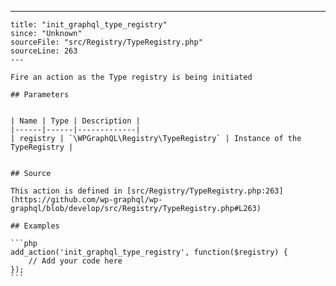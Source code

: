 ---
    title: "init_graphql_type_registry"
    since: "Unknown"
    sourceFile: "src/Registry/TypeRegistry.php"
    sourceLine: 263
    ---
    
    Fire an action as the Type registry is being initiated
    
    ## Parameters
    
    
    | Name | Type | Description |
    |------|------|-------------|
    | registry | `\WPGraphQL\Registry\TypeRegistry` | Instance of the TypeRegistry |
    
    
    ## Source

    This action is defined in [src/Registry/TypeRegistry.php:263](https://github.com/wp-graphql/wp-graphql/blob/develop/src/Registry/TypeRegistry.php#L263)

    ## Examples

    ```php
    add_action('init_graphql_type_registry', function($registry) {
        // Add your code here
    });
    ```
    